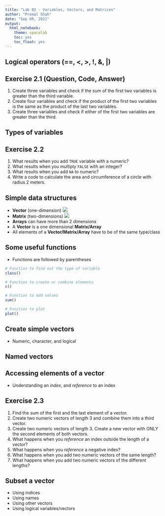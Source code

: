 ```yaml
---
title: "Lab 02 - Variables, Vectors, and Matrices"
author: "Premal Shah"
date: "Sep 09, 2021"
output: 
  html_notebook:
    theme: spacelab
    toc: yes
    toc_float: yes
---
```


## Logical operators (==, <, >, !, &, |)

## Exercise 2.1 (Question, Code, Answer)
1. Create three variables and check if the sum of the first two variables is greater than the third variable.
2. Create four variables and check if the product of the first two variables is the same as the product of the last two variables.
3. Create three variables and check if either of the first two variables are greater than the third.

## Types of variables

## Exercise 2.2 
1. What results when you add `TRUE` variable with a numeric?
2. What results when you multiply `FALSE` with an integer?
3. What results when you add `NA` to numeric?
4. Write a code to calculate the area and circumference of a circle with radius 2 meters.

## Simple data structures

- **Vector** (one-dimension)
![](vectors.png)
- **Matrix** (two-dimensions)
![](matrix.png)
- **Arrays** can have more than 2 dimensions
- A **Vector** is a one dimensional **Matrix/Array**
- All elements of a **Vector/Matrix/Array** have to be of the same type/class

## Some useful functions
- Functions are followed by parentheses
```r
# Function to find out the type of variable
class()

# Function to create or combine elements 
c()

# Function to add values
sum()

# Function to plot
plot()
```

## Create simple vectors
- Numeric, character, and logical

## Named vectors

## Accessing elements of a vector
- Understanding an _index_, and _reference_ to an index

## Exercise 2.3

1. Find the sum of the first and the last element of a vector.
2. Create two numeric vectors of length 3 and combine them into a third vector.
3. Create two numeric vectors of length 3. Create a new vector with ONLY the second elements of both vectors.
4. What happens when you _reference_ an index outside the length of a vector?
5. What happens when you _reference_ a negative index?
6. What happens when you add two numeric vectors of the same length?
7. What happens when you add two numeric vectors of the different lengths?

## Subset a vector
- Using indices
- Using names
- Using other vectors
- Using logical variables/vectors

